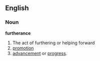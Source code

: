 == English ==
=== Noun ===
'''furtherance'''
# The act of furthering or helping forward
# [[promotion]]
# [[advancement]] or [[progress]].